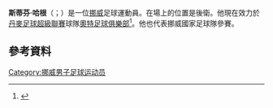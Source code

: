 '''斯蒂芬·哈根'''（{{lang-no|Steffen Hagen}}；{{bd|1986年|3月8日}}）是一位[[挪威|挪威]]足球運動員。在場上的位置是後衛。他現在效力於[[丹麥足球超級聯賽|丹麥足球超級聯賽]]球隊[[奧特足球俱樂部|奧特足球俱樂部]]<ref>{{cite web |url=http://fotball.fvn.no/eliteserien/article1542.ece |language=Norwegian |title=Spås som årets Odd-komet |work=fvn.no |publisher=[[Fædrelandsvennen|Fædrelandsvennen]] |first=Øyvind |last=Brenne |date=15 February 2006 |accessdate=21 May 2012 |deadurl=yes |archiveurl=https://archive.is/20120708055508/http://fotball.fvn.no/eliteserien/article1542.ece |archivedate=2012年7月8日 }}</ref>。他也代表挪威國家足球隊參賽。
==參考資料==
{{Reflist}}

{{DEFAULTSORT:Hagen, Steffen}}
[[Category:挪威男子足球运动员|Category:挪威男子足球运动员]]